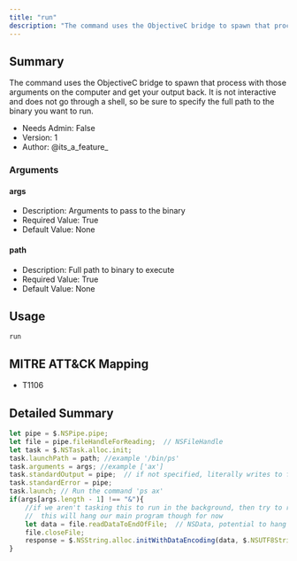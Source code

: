 ```yaml
---
title: "run"
description: "The command uses the ObjectiveC bridge to spawn that process with those arguments on the computer and get your output back. It is not interactive and does not go through a shell, so be sure to spec..."
---
```


## Summary

The command uses the ObjectiveC bridge to spawn that process with those arguments on the computer and get your output back. It is not interactive and does not go through a shell, so be sure to specify the full path to the binary you want to run.

     
- Needs Admin: False  
- Version: 1  
- Author: @its_a_feature_  

### Arguments

#### args

- Description: Arguments to pass to the binary   
- Required Value: True  
- Default Value: None  

#### path

- Description: Full path to binary to execute  
- Required Value: True  
- Default Value: None  

## Usage

```
run
```

## MITRE ATT&CK Mapping

- T1106  
## Detailed Summary
```javascript
let pipe = $.NSPipe.pipe;
let file = pipe.fileHandleForReading;  // NSFileHandle
let task = $.NSTask.alloc.init;
task.launchPath = path; //example '/bin/ps'
task.arguments = args; //example ['ax']
task.standardOutput = pipe;  // if not specified, literally writes to file handles 1 and 2
task.standardError = pipe;
task.launch; // Run the command 'ps ax'
if(args[args.length - 1] !== "&"){
    //if we aren't tasking this to run in the background, then try to read the output from the program
    //  this will hang our main program though for now
    let data = file.readDataToEndOfFile;  // NSData, potential to hang here?
    file.closeFile;
    response = $.NSString.alloc.initWithDataEncoding(data, $.NSUTF8StringEncoding).js;
}
```
